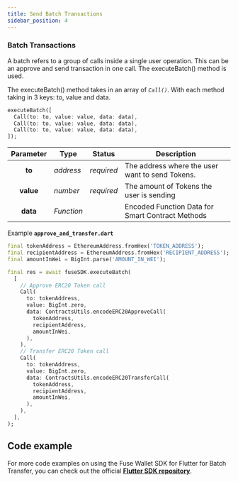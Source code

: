 ```yaml
---
title: Send Batch Transactions
sidebar_position: 4
---
```


### Batch Transactions

A batch refers to a group of calls inside a single user operation. This can be an approve and send transaction in one call. The executeBatch() method is used.

The executeBatch() method takes in an array of _`Call()`_. With each method taking in 3 keys: to, value and data.

```dart
executeBatch([
  Call(to: to, value: value, data: data),
  Call(to: to, value: value, data: data),
  Call(to: to, value: value, data: data),
]);
```

| Parameter | Type       | Status     | Description                                      |
| :-------: | ---------- | ---------- | ------------------------------------------------ |
|  **to**   | _address_  | _required_ | The address where the user want to send Tokens.  |
| **value** | _number_   | _required_ | The amount of Tokens the user is sending         |
| **data**  | _Function_ |            | Encoded Function Data for Smart Contract Methods |

Example **`approve_and_transfer.dart`**

```dart
final tokenAddress = EthereumAddress.fromHex('TOKEN_ADDRESS');
final recipientAddress = EthereumAddress.fromHex('RECIPIENT_ADDRESS');
final amountInWei = BigInt.parse('AMOUNT_IN_WEI');

final res = await fuseSDK.executeBatch(
  [
    // Approve ERC20 Token call
    Call(
      to: tokenAddress,
      value: BigInt.zero,
      data: ContractsUtils.encodeERC20ApproveCall(
        tokenAddress,
        recipientAddress,
        amountInWei,
      ),
    ),
    // Transfer ERC20 Token call
    Call(
      to: tokenAddress,
      value: BigInt.zero,
      data: ContractsUtils.encodeERC20TransferCall(
        tokenAddress,
        recipientAddress,
        amountInWei,
      ),
    ),
  ],
);
```

## Code example

For more code examples on using the Fuse Wallet SDK for Flutter for Batch Transfer, you can check out the official [**Flutter SDK repository**](https://github.com/fuseio/fuse_wallet_sdk/blob/master/example/batch_transactions.dart).
